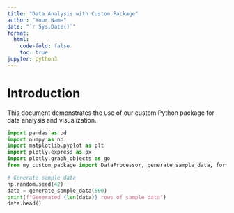 ```yaml
---
title: "Data Analysis with Custom Package"
author: "Your Name"
date: "`r Sys.Date()`"
format: 
  html:
    code-fold: false
    toc: true
jupyter: python3
---
```


# Introduction

This document demonstrates the use of our custom Python package for data analysis and visualization.

```python
import pandas as pd
import numpy as np
import matplotlib.pyplot as plt
import plotly.express as px
import plotly.graph_objects as go
from my_custom_package import DataProcessor, generate_sample_data, format_number
```
```python
# Generate sample data
np.random.seed(42)
data = generate_sample_data(500)
print(f"Generated {len(data)} rows of sample data")
data.head()
```
